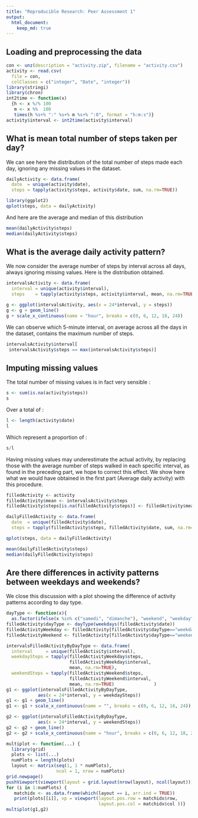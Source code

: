 ```yaml
---
title: "Reproducible Research: Peer Assessment 1"
output: 
  html_document:
    keep_md: true
---
```


## Loading and preprocessing the data

```r
con <- unz(description = "activity.zip", filename = "activity.csv")
activity <- read.csv(
  file = con,
  colClasses = c("integer", "Date", "integer"))
library(stringi)
library(chron)
int2time <- function(x)
  {h <- x %/% 100
   m <- x %%  100
   times(h %s+% ":" %s+% m %s+% ":0", format = "h:m:s")}
activity$interval <- int2time(activity$interval)

```


## What is mean total number of steps taken per day?

We can see here the distribution of the total number of steps made each day,
ignoring any missing values in the dataset.

```r
dailyActivity <- data.frame(
  date  = unique(activity$date),
  steps = tapply(activity$steps, activity$date, sum, na.rm=TRUE))

library(ggplot2)
qplot(steps, data = dailyActivity)
```

And here are the average and median of this distribution

```r
mean(dailyActivity$steps)
median(dailyActivity$steps)
```

## What is the average daily activity pattern?

We now consider the average number of steps by interval across all days,
always ignoring missing values.
Here is the distribution obtained.

```r
intervalsActivity <- data.frame(
  interval = unique(activity$interval),
  steps    = tapply(activity$steps, activity$interval, mean, na.rm=TRUE))

g <- ggplot(intervalsActivity, aes(x = 24*interval, y = steps))
g <- g + geom_line()
g + scale_x_continuous(name = "hour", breaks = c(0, 6, 12, 18, 24))

```

We can observe which 5-minute interval, on average across all the days in the dataset, contains the maximum number of steps.

```r
intervalsActivity$interval[
 intervalsActivity$steps == max(intervalsActivity$steps)]
```


## Imputing missing values

The total number of missing values is in fact very sensible :

```r
s <- sum(is.na(activity$steps))
s
```

Over a total of :

```r
l <- length(activity$date)
l
```

Which represent a proportion of :

```r
s/l
```

Having missing values may underestimate the actual activity,
by replacing those with the average number of steps walked in each specific interval, as found in the preceding part, we hope to correct this effect.
We show here what we would have obtained in the first part (Average daily activity) with this procedure.

```r
filledActivity <- activity
filledActivity$mean <- intervalsActivity$steps
filledActivity$steps[is.na(filledActivity$steps)] <- filledActivity$mean[is.na(filledActivity$steps)]

dailyFilledActivity <- data.frame(
  date  = unique(filledActivity$date),
  steps = tapply(filledActivity$steps, filledActivity$date, sum, na.rm=TRUE))

qplot(steps, data = dailyFilledActivity)

mean(dailyFilledActivity$steps)
median(dailyFilledActivity$steps)
```


## Are there differences in activity patterns between weekdays and weekends?

We close this discussion with a plot showing the difference of activity patterns according to day type.

```r
dayType <- function(x){
  as.factor(ifelse(x %in% c("samedi", "dimanche"), "weekend", "weekday"))}
filledActivity$dayType <- dayType(weekdays(filledActivity$date))
filledActivityWeekday <- filledActivity[filledActivity$dayType=="weekday",]
filledActivityWeekend <- filledActivity[filledActivity$dayType=="weekend",]

intervalsFilledActivityByDayType <- data.frame(
  interval     = unique(filledActivity$interval),
  weekdaySteps = tapply(filledActivityWeekday$steps,
                        filledActivityWeekday$interval,
                        mean, na.rm=TRUE),
  weekendSteps = tapply(filledActivityWeekend$steps,
                        filledActivityWeekend$interval,
                        mean, na.rm=TRUE)               )
g1 <- ggplot(intervalsFilledActivityByDayType,
            aes(x = 24*interval, y = weekdaySteps))
g1 <- g1 + geom_line()
g1 <- g1 + scale_x_continuous(name = "", breaks = c(0, 6, 12, 18, 24))

g2 <- ggplot(intervalsFilledActivityByDayType,
            aes(x = 24*interval, y = weekendSteps))
g2 <- g2 + geom_line()
g2 <- g2 + scale_x_continuous(name = "hour", breaks = c(0, 6, 12, 18, 24))

multiplot <- function(...) {
  library(grid)
  plots <- list(...)
  numPlots = length(plots)
  layout <- matrix(seq(1, 1 * numPlots),
                   ncol = 1, nrow = numPlots)
grid.newpage()
pushViewport(viewport(layout = grid.layout(nrow(layout), ncol(layout))))
for (i in 1:numPlots) {
   matchidx <- as.data.frame(which(layout == i, arr.ind = TRUE))
   print(plots[[i]], vp = viewport(layout.pos.row = matchidx$row,
                                   layout.pos.col = matchidx$col ))}     }
multiplot(g1,g2)
```